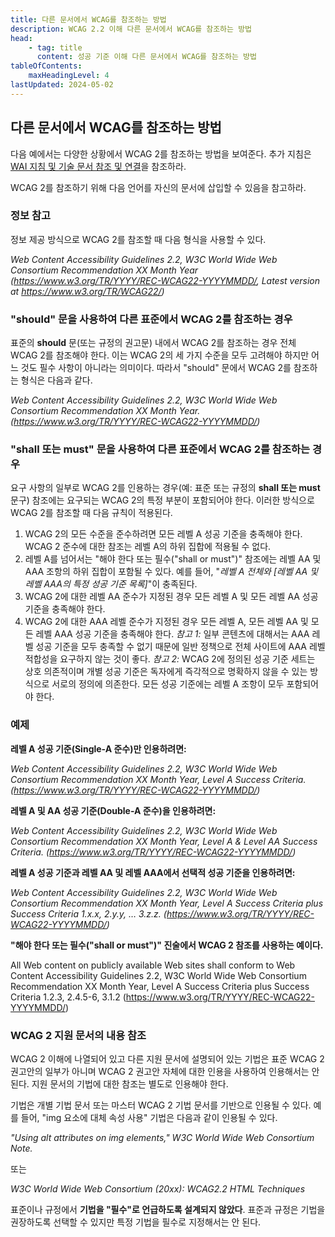```yaml
---
title: 다른 문서에서 WCAG를 참조하는 방법
description: WCAG 2.2 이해 다른 문서에서 WCAG를 참조하는 방법
head:
    - tag: title
      content: 성공 기준 이해 다른 문서에서 WCAG를 참조하는 방법
tableOfContents:
    maxHeadingLevel: 4
lastUpdated: 2024-05-02
---
```



## 다른 문서에서 WCAG를 참조하는 방법

다음 예에서는 다양한 상황에서 WCAG 2를 참조하는 방법을 보여준다. 추가 지침은 [WAI 지침 및 기술 문서 참조 및 연결](https://www.w3.org/WAI/intro/linking.html)을 참조하라.

WCAG 2를 참조하기 위해 다음 언어를 자신의 문서에 삽입할 수 있음을 참고하라.

### 정보 참고

정보 제공 방식으로 WCAG 2를 참조할 때 다음 형식을 사용할 수 있다.

*Web Content Accessibility Guidelines 2.2, W3C World Wide Web Consortium Recommendation XX Month Year (https://www.w3.org/TR/YYYY/REC-WCAG22-YYYYMMDD/, Latest version at https://www.w3.org/TR/WCAG22/)*

### "should" 문을 사용하여 다른 표준에서 WCAG 2를 참조하는 경우

표준의 **should** 문(또는 규정의 권고문) 내에서 WCAG 2를 참조하는 경우 전체 WCAG 2를 참조해야 한다. 이는 WCAG 2의 세 가지 수준을 모두 고려해야 하지만 어느 것도 필수 사항이 아니라는 의미이다. 따라서 "should" 문에서 WCAG 2를 참조하는 형식은 다음과 같다.

*Web Content Accessibility Guidelines 2.2, W3C World Wide Web Consortium Recommendation XX Month Year. (https://www.w3.org/TR/YYYY/REC-WCAG22-YYYYMMDD/)*

### "shall 또는 must" 문을 사용하여 다른 표준에서 WCAG 2를 참조하는 경우

요구 사항의 일부로 WCAG 2를 인용하는 경우(예: 표준 또는 규정의 **shall 또는 must** 문구) 참조에는 요구되는 WCAG 2의 특정 부분이 포함되어야 한다. 이러한 방식으로 WCAG 2를 참조할 때 다음 규칙이 적용된다.

1.  WCAG 2의 모든 수준을 준수하려면 모든 레벨 A 성공 기준을 충족해야 한다. WCAG 2 준수에 대한 참조는 레벨 A의 하위 집합에 적용될 수 없다.
2.  레벨 A를 넘어서는 "해야 한다 또는 필수("shall or must")" 참조에는 레벨 AA 및 AAA 조항의 하위 집합이 포함될 수 있다. 예를 들어, "*레벨 A 전체와 \[레벨 AA 및 레벨 AAA의 특정 성공 기준 목록\]*"이 충족된다.
3.  WCAG 2에 대한 레벨 AA 준수가 지정된 경우 모든 레벨 A 및 모든 레벨 AA 성공 기준을 충족해야 한다.
4.  WCAG 2에 대한 AAA 레벨 준수가 지정된 경우 모든 레벨 A, 모든 레벨 AA 및 모든 레벨 AAA 성공 기준을 충족해야 한다.
    *참고 1:* 일부 콘텐츠에 대해서는 AAA 레벨 성공 기준을 모두 충족할 수 없기 때문에 일반 정책으로 전체 사이트에 AAA 레벨 적합성을 요구하지 않는 것이 좋다.
    *참고 2:* WCAG 2에 정의된 성공 기준 세트는 상호 의존적이며 개별 성공 기준은 독자에게 즉각적으로 명확하지 않을 수 있는 방식으로 서로의 정의에 의존한다. 모든 성공 기준에는 레벨 A 조항이 모두 포함되어야 한다.

### 예제

**레벨 A 성공 기준(Single-A 준수)만 인용하려면:**

*Web Content Accessibility Guidelines 2.2, W3C World Wide Web Consortium Recommendation XX Month Year, Level A Success Criteria. (https://www.w3.org/TR/YYYY/REC-WCAG22-YYYYMMDD/)*

**레벨 A 및 AA 성공 기준(Double-A 준수)을 인용하려면:**

*Web Content Accessibility Guidelines 2.2, W3C World Wide Web Consortium Recommendation XX Month Year, Level A & Level AA Success Criteria. (https://www.w3.org/TR/YYYY/REC-WCAG22-YYYYMMDD/)*

**레벨 A 성공 기준과 레벨 AA 및 레벨 AAA에서 선택적 성공 기준을 인용하려면:**

*Web Content Accessibility Guidelines 2.2, W3C World Wide Web Consortium Recommendation XX Month Year, Level A Success Criteria plus Success Criteria 1.x.x, 2.y.y, … 3.z.z. (https://www.w3.org/TR/YYYY/REC-WCAG22-YYYYMMDD/)*

**"해야 한다 또는 필수("shall or must")" 진술에서 WCAG 2 참조를 사용하는 예이다.**

All Web content on publicly available Web sites shall conform to Web Content Accessibility Guidelines 2.2, W3C World Wide Web Consortium Recommendation XX Month Year, Level A Success Criteria plus Success Criteria 1.2.3, 2.4.5-6, 3.1.2 (https://www.w3.org/TR/YYYY/REC-WCAG22-YYYYMMDD/)

### WCAG 2 지원 문서의 내용 참조

WCAG 2 이해에 나열되어 있고 다른 지원 문서에 설명되어 있는 기법은 표준 WCAG 2 권고안의 일부가 아니며 WCAG 2 권고안 자체에 대한 인용을 사용하여 인용해서는 안 된다. 지원 문서의 기법에 대한 참조는 별도로 인용해야 한다.

기법은 개별 기법 문서 또는 마스터 WCAG 2 기법 문서를 기반으로 인용될 수 있다. 예를 들어, "img 요소에 대체 속성 사용" 기법은 다음과 같이 인용될 수 있다.

*"Using alt attributes on img elements," W3C World Wide Web Consortium Note.*

또는

*W3C World Wide Web Consortium (20xx): WCAG2.2 HTML Techniques*

표준이나 규정에서 **기법을 "필수"로 언급하도록 설계되지 않았다**. 표준과 규정은 기법을 권장하도록 선택할 수 있지만 특정 기법을 필수로 지정해서는 안 된다.

